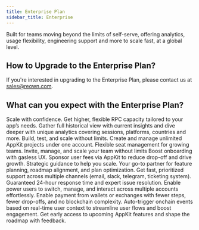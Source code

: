 ```yaml
---
title: Enterprise Plan
sidebar_title: Enterprise
---
```


Built for teams moving beyond the limits of self-serve, offering analytics, usage flexibility, engineering support and more to scale fast, at a global level.

## How to Upgrade to the Enterprise Plan?

If you're interested in upgrading to the Enterprise Plan, please contact us at sales@reown.com.

<CardGroup cols={3}>
    <Card icon="circle-info" title="Learn More" href="https://reown.com/enterprise/?utm_source=docs&utm_medium=devrel&utm_campaign=enterprise" />
</CardGroup>

## What can you expect with the Enterprise Plan?

<Steps>
    <Step title="Custom RPC calls" icon="database">
        Scale with confidence. Get higher, flexible RPC capacity tailored to your app’s needs.
    </Step>
    <Step title="Advanced analytics" icon="chart-simple">
        Gather full historical view with current insights and dive deeper with unique analytics covering sessions, platforms, countries and more.
    </Step>
    <Step title="Unlimited projects" icon="rectangle-history">
        Build, test, and scale without limits. Create and manage unlimited AppKit projects under one account.
    </Step>
    <Step title="Custom team size" icon="users">
        Flexible seat management for growing teams. Invite, manage, and scale your team without limits
    </Step>
    <Step title="Gas Sponsorship Paymaster" icon="gas-pump">
        Boost onboarding with gasless UX. Sponsor user fees via AppKit to reduce drop-off and drive growth.
    </Step>
    <Step title="Dedicated Relationship Manager" icon="user-tie">
        Strategic guidance to help you scale. Your go-to partner for feature planning, roadmap alignment, and plan optimization.
    </Step>
    <Step title="Enterprise Support & SLA" icon="headset">
        Get fast, prioritized support across multiple channels (email, slack, telegram, ticketing system). Guaranteed 24-hour response time and expert issue resolution.
    </Step>
    <Step title="Multi-account & Multi-wallet" icon="wallet">
        Enable power users to switch, manage, and interact across multiple accounts effortlessly.
    </Step>
    <Step title="Payment solutions" icon="credit-card">
        Enable payment from wallets or exchanges with fewer steps, fewer drop-offs, and no blockchain complexity.
    </Step>
    <Step title="Automated Onchain Actions" icon="webhook">
        Auto-trigger onchain events based on real-time user context to streamline user flows and boost engagement.
    </Step>
    <Step title="New feature beta program" icon="vial">
        Get early access to upcoming AppKit features and shape the roadmap with feedback.
    </Step>
</Steps>
